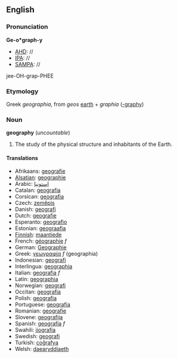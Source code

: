 ==English==
===Pronunciation===
'''Ge-o*graph-y'''
*[[AHD]]: //
*[[IPA]]: //
*[[SAMPA]]: //
jee-OH-grap-PHEE
===Etymology===

Greek ''geographia'', from ''geos'' [[earth]] + ''graphia'' ([[-graphy]])

===Noun===
'''geography''' (''uncountable'')

<!-- #The graphing or measuring of earth studies, and land. is this an old meaning, or just the literal one?-->
#The study of the physical structure and inhabitants of the Earth.

====Translations====
*Afrikaans: [[geografie]]
*[[Alsatian]]: [[geographie]]
*Arabic: [[إستونيا]]
*Catalan: [[geografia]]
*Corsican: [[geografia]]
*Czech: [[zeměpis]]
*Danish: [[geografi]]
*Dutch: [[geografie]]
*Esperanto: [[geografio]]
*Estonian: [[geograafia]]
*[[Finnish]]: [[maantiede]]
*French: [[géographie]] ''f''
*German: [[Geographie]]
*Greek: [[γεωγραφία]] ''f'' (geographia)
*Indonesian: [[geografi]]
*Interlingua: [[geographia]]
*Italian: [[geografia]] ''f''
*Latin: [[geographia]]
*Norwegian: [[geografi]]
*Occitan: [[geografia]]
*Polish: [[geografia]]
*Portuguese: [[geografia]]
*Romanian: [[geografie]]
*Slovene: [[geografija]]
*Spanish: [[geografía]] ''f''
*Swahili: [[jiografia]]
*Swedish: [[geografi]]
*Turkish: [[coğrafya]]
*Welsh: [[daearyddiaeth]]
